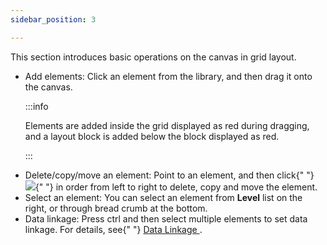 ```yaml
---
sidebar_position: 3

---
```

This section introduces basic operations on the canvas in grid layout.
<article
  className="nested3"
  aria-labelledby="unique_26022667__title_c3r_1hv_35b"
  id="unique_26022667"
>

<div>
    <section className="section" id="unique_26022667__context_z1x_hkr_j5b">
      <ul id="unique_26022667__ul_ryv_h42_k5b">
        <li>
          Add elements: Click an element from the library, and then drag it onto
          the canvas.

:::info

Elements are added inside the grid displayed as red during dragging, and a layout block is added below the block displayed as red.

:::

</li>
        <li>
          Delete/copy/move an element: Point to an element, and then click{" "}
          <img id="unique_26022667__image_hlm_542_k5b" src="https://wordpressfreezonex.oss-accelerate.aliyuncs.com/appDesign/41.png" />{" "}
          in order from left to right to delete, copy and move the element.
        </li>
        <li>
          Select an element: You can select an element from <strong>Level</strong> list on the right, or through bread crumb at the bottom.
        </li>
        <li>
          Data linkage: Press ctrl and then select multiple elements to set data
          linkage. For details, see{" "}
          <a
            href="Data Linkage"
          >
            Data Linkage
          </a>
          .
        </li>
      </ul>
    </section>
  </div>
</article>
